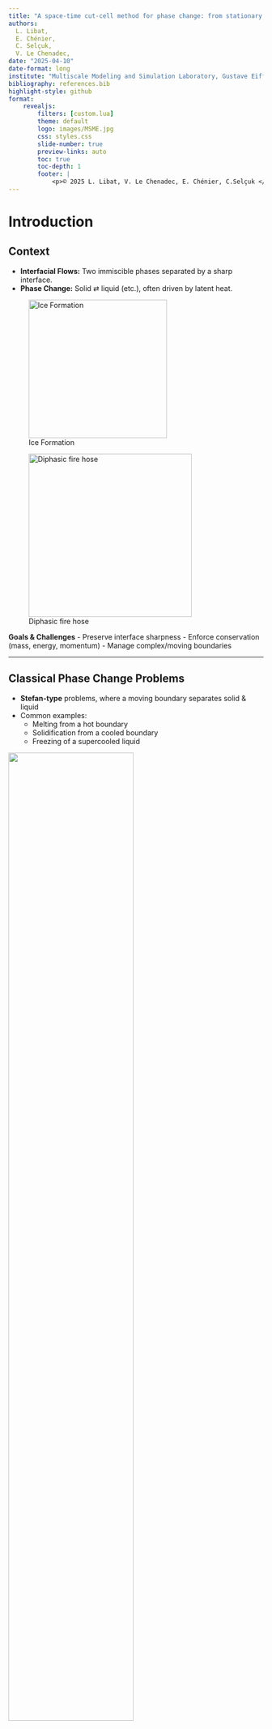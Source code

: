 ```yaml
---
title: "A space-time cut-cell method for phase change: from stationary geometries to moving interfaces"
authors: 
  L. Libat, 
  E. Chénier, 
  C. Selçuk,
  V. Le Chenadec, 
date: "2025-04-10"
date-format: long
institute: "Multiscale Modeling and Simulation Laboratory, Gustave Eiffel University, Champs-sur-Marne, France"
bibliography: references.bib
highlight-style: github
format:
    revealjs: 
        filters: [custom.lua]
        theme: default
        logo: images/MSME.jpg
        css: styles.css
        slide-number: true
        preview-links: auto
        toc: true
        toc-depth: 1
        footer: |
            <p>© 2025 L. Libat, V. Le Chenadec, E. Chénier, C.Selçuk </p>
---
```


# Introduction

## Context

- **Interfacial Flows:** Two immiscible phases separated by a sharp interface.  
- **Phase Change:** Solid ⇄ liquid (etc.), often driven by latent heat.

::: {layout-ncol=2}
![Ice Formation](images/ice.jpg){width=19.5em}

![Diphasic fire hose](images/firefighter.png){width=23em}
:::

**Goals & Challenges**
- Preserve interface sharpness
- Enforce conservation (mass, energy, momentum)
- Manage complex/moving boundaries

---

## Classical Phase Change Problems

::: {layout-ncol=2}
- **Stefan-type** problems, where a moving boundary separates solid & liquid  
- Common examples:  
  - Melting from a hot boundary  
  - Solidification from a cooled boundary  
  - Freezing of a supercooled liquid

![](images/ice_melting.gif){width=70% fig-align="center"}
:::

**Key Equation (Two-Phase Stefan)**

$$
\begin{aligned}
&\text{Find } T_i(x,t)\ \text{and interface } s(t) \text{ such that:}\\
&\quad \partial_t T_i - \nabla\cdot(k_i\,\nabla T_i) = 0, \quad x \in \Omega_i(t),\\
&\quad T_i(s(t),t) = T_m, \quad 
\rho\,L\,\frac{ds}{dt} \;=\; ⟦ k_i\,\nabla T_i \cdot \mathbf{n}⟧.
\end{aligned}
$$

# Why a Cut-Cell Method?

## Primary difficulties

::: {layout-ncol=2}
1. **Sharp Interface on Cartesian Grids**  
   - No body-fitted mesh required  
2. **Non Trivial Boundary Conditions**  
   - Dirichlet, Neumann, Robin conditions
   - Jump conditions across the interface
3. **Staggered Grids**  
   - Coupling between solution gradient and solution field
4. **Conservation**  
   - Mass and energy flux are computed exactly at the cut faces
5. **Two-Fluid Formulation**  
   - 1 set of equations for each phases
   - 1 set of equations for the interface
6. **Extend to Moving Interfaces**  
   - Fresh/dead cells handle domain changes

![](images/cut_cell_with_conditions.svg){width=85% fig-align="center"}
:::

# Stationary geometries

- **Key Idea**: Standard finite-volume integration, but some cells are “cut” by the interface
- **Operators** (Divergence & Gradient) are adapted to partial faces
- **Interface Treatment**: Linear representation with imposed boundary/jump conditions

---

## Heat Equation

The heat equation, in one phase, describes temperature evolution in a medium:

$$
\frac{\partial T}{\partial t} = \nabla \cdot (k \nabla T) + S
$$

Where:

- $T$ is temperature
- $k$ is thermal conductivity
- $S$ is source term

---

## Continuous Formulation: Cell Integration

Integrating over control volume $\Omega_i$:

$$
\int_{\Omega_i} \frac{\partial T}{\partial t} \, dV = \int_{\Omega_i} \nabla \cdot (k \nabla T) \, dV + \int_{\Omega_i} S \, dV
$$

Apply divergence theorem:

$$
\int_{\Omega_i} \frac{\partial T}{\partial t} \, dV = \int_{\partial\Omega_i} k \nabla T \cdot \mathbf{n} \, dS + \int_{\Omega_i} S \, dV
$$

![](images/regular_cell_formulation_1.png){width=100% fig-align="center"}

---

## Continuous Formulation: With Interface

For cells containing an interface $\Gamma_i$, we separate the boundary integral:

$$
\int_{\Omega_i} \frac{\partial T}{\partial t} \, dV = \int_{\partial\Omega_i \setminus \Gamma_i} k \nabla T \cdot \mathbf{n} \, dS + \int_{\Gamma_i} k \nabla T \cdot \mathbf{n} \, dS + \int_{\Omega_i} S \, dV
$$

::: {layout-ncol=2}
- $\color{blue}{\partial\Omega_i \setminus \Gamma_i}$ represents remaining regular faces
- $\Gamma_i$ is the interface portion within the cell
- $\color{green}{\mathbf{n}}$ is the outward normal vector

![](images/interface_cell_formulation.png){width=100% fig-align="center"}
:::

---

## Time Integration

Integrating in time from $t^n$ to $t^{n+1}$:

$$
\int_{\Omega_i} (T^{n+1} - T^n) \, dV = \Delta t \left[ \int_{\partial\Omega_i \setminus \Gamma_i} k \nabla \tilde{T} \cdot \mathbf{n} \, dS + \int_{\Gamma_i} k \nabla \tilde{T} \cdot \mathbf{n} \, dS + \int_{\Omega_i} \tilde{S} \, dV \right]
$$

Where $\tilde{T}$ represents a time-averaged temperature:
$$\tilde{T} = \theta T^{n+1} + (1-\theta)T^n$$

- $\theta = 0$: Explicit Euler (first-order)
- $\theta = 1$: Implicit Euler (first-order)
- $\theta = 1/2$: Crank-Nicolson (second-order)

---

## Regular Cell Discretization

For a standard cell with volume $V_i$ and regular faces:

$$
V_i (T_i^{n+1} - T_i^n) = \Delta t \left[ \sum_{f \in \text{faces}} k A_f \nabla_f(\tilde{T}) + S_i V_i \right]
$$

::: {layout-ncol=2}
- $A_f$ is a regular face area
- $\nabla_f(\tilde{T})$ is the temperature gradient at regular face $f$
- $S_i$ is the source term in cell $i$

![](images/regular_cell_formulation.png){width=100% fig-align="center"}
:::

---

## Cut Cell Discretization

For cells cut by an interface:

$$
V_i(T_i^{n+1} - T_i^n) = \Delta t \left[ \sum_{f \in \text{reg}} k A_f \nabla_f(\tilde{T}) + F_{\Gamma} + S_i V_i \right]
$$

Interface flux term:
$$
F_{\Gamma} = k A_{\Gamma} \nabla_{\Gamma}(\tilde{T})
$$

::: {layout-ncol=2}
- $A_f$ is regular face area
- $A_{\Gamma}$ is interface area segment
- $\nabla_{\Gamma}(\tilde{T})$ is the temperature gradient at the interface

![](images/interface_cut_cell_formulation.png){width=100% fig-align="center"}
:::

## Regular Cell Discretization: Face Gradients

For gradient computation, we apply Stoke's theorem in the staggered cells $\Omega_{i+1/2}$:
$$
\int_{\Omega_{i+1/2}} \nabla T  dV = \int_{\partial\Omega_{i+1/2}} T \mathbf{n} dS
$$

where $\partial\Omega_{i+1/2}$ is the boundary of the staggered cell.

The face gradient $\nabla_f(\tilde{T})$ for face $f$ between cells $i$ and $i+1$ is approximated as:

$$
V_{i+1/2} \nabla_f(\tilde{T}) = B_f \left( \tilde{T}_{i+1} - \tilde{T}_{i} \right)
$$

::: {layout-ncol=2}
- $V_{i+1/2}$ is the volume of the staggered cell
- $B_f$ is the staggered face area
- $\tilde{T}_i$ is the average temperature in cell $i$

![](images/staggered_cell_visualization.svg){width=100% fig-align="center"}
:::

---

## Cut Cell Discretization: Interface Flux

For cells cut by an interface:

$$
V_i(T_i^{n+1} - T_i^n) = \Delta t \left[ \sum_{f \in \text{reg}} k A_f \nabla_f(\tilde{T}) + F_{\Gamma} + S_i V_i \right]
$$

The interface flux term $F_{\Gamma}$ depends on boundary conditions:

::: {.incremental}
- **Dirichlet Condition**: Prescribed temperature at the interface : $T=g(\mathbf{x})$ 
$$
F_{\Gamma} = F_{x,\Gamma} + F_{y,\Gamma} = k A_{\Gamma} \left( \nabla_{x, \Gamma}(\tilde{T}) + \nabla_{y, \Gamma}(\tilde{T}) \right)
$$
Where:
- $F_{x,\Gamma}$ and $F_{y,\Gamma}$ are the interface gradients fluxes in the $x$ and $y$ directions respectively


- **Neumann Condition**: Prescribed heat flux at the interface : $k \nabla T \cdot \mathbf{n} = q_{\Gamma}$
$$
F_{\Gamma} = q_{\Gamma} A_{\Gamma}
$$
Where $q_{\Gamma}$ is the prescribed heat flux at the interface.

- **Robin Condition**: Mixed condition : $\alpha T + \beta k \nabla T \cdot \mathbf{n} = g$
:::

## Discretized System: Complete Heat Equation

For cells cut by an interface, the discretized heat equation with Robin boundary conditions becomes:

$$
\begin{aligned}
V_i(T_i^{n+1} - T_i^n) = \Delta t \left[ \sum_{f \in \text{reg}} k A_f \nabla_f(\tilde{T}) + F_{\Gamma} + S_i V_i \right]
\end{aligned}
$$

This leads to the global linear system:

$$
\begin{bmatrix}
\text{Bulk part Heat Equation} & \text{Interface part Heat Equation} \\
\text{Interface part BC} & \text{Interface part BC}
\end{bmatrix}
\begin{bmatrix}
T^{n+1}_{\text{bulk}} \\
T^{n+1}_{\text{interface}}
\end{bmatrix} =
RHS
$$

- Implicit time-stepping
- Coupling between bulk and interface terms
- Enforce boundary conditions directly in the system
- ⚠️ **No need for ghost cells or extrapolation**

---

## Validation Case: 2D Heat Equation

$\Omega$ is a disk with radius $R=1$. 
$$
\begin{aligned}
\frac{\partial T}{\partial t} - \nabla \cdot (\nabla T) &= 0.0 \quad \text{in } \Omega \\
3.0T(x,t) + \frac{\partial T}{\partial n} &= 1200 \quad \text{on } \Gamma \\
T(x,0) &= 270 \quad t=0
\end{aligned}
$$

Analytical solution:

$$
T(r,t) = T_{\infty} + (T_0 - T_{\infty}) \left[ 1 - \sum_{m=1}^{\infty} \frac{2k R}{\alpha_m^2 + a^2 R^2} \frac{1}{J_0(\alpha_m)} J_0\left(\alpha_m \frac{r}{R}\right) e^{-\alpha_m^2 \frac{kt}{R^2}} \right]
$$

- $T_{\infty} = 400$ and $T_0 = 270$ are the equilibrium and initial temperatures
- $\alpha_m$ are the positive roots of $\alpha J_1(\alpha) - aR J_0(\alpha) = 0$
- $J_0$ and $J_1$ are Bessel functions of the first kind
- $k=1$ is the thermal diffusivity, $a$ is the Robin coefficient

---

## Validation Case: 2D Heat Equation

To validate the method, [@Polyanin2016] :

::: {#fig-heat layout-ncol=2}
![Implicit Euler](images/conv_max_BE.png){#fig-heat-be}

![Crank-Nicolson](images/conv_max_CN.png){#fig-heat-cn}

Convergence in $L^\infty$ relative error norm showing expected accuracy: 1st order (BE) and 2nd order (CN) 

:::

---

## Two-Phase Discretization

Next we extend to problems with different materials across the interface:

$$
\begin{aligned}
\frac{\partial T_i}{\partial t} - \nabla \cdot (k_i \nabla T_i) &= S_i \quad \text{in } \Omega_i, \quad i=1,2 \\
⟦\alpha T⟧ &= g \quad \text{on } \Gamma \\
⟦k \nabla T \cdot \mathbf{n}⟧ &= h \quad \text{on } \Gamma
\end{aligned}
$$
With temperature and flux matching conditions across the interface

::: {layout-ncol=2}
- Temperature jump condition discretized as:
$$
\begin{aligned}
\alpha_1 \tilde{T}_{\text{interface 1}} - \alpha_2 \tilde{T}_{\text{interface 2}} &= g
\end{aligned}
$$

- Flux jump condition discretized as:
$$
\begin{aligned}
k_1 F_{\Gamma,1} - k_2 F_{\Gamma,2} &= A_{\Gamma} h
\end{aligned}
$$

![](images/two_phase_cell_formulation.png){width=100% fig-align="center"}
:::

---


## Two-Phase Discretization

Next we extend to problems with different materials across the interface:

$$
\begin{aligned}
\frac{\partial T_i}{\partial t} - \nabla \cdot (k_i \nabla T_i) &= S_i \quad \text{in } \Omega_i, \quad i=1,2 \\
⟦\alpha T⟧ &= g \quad \text{on } \Gamma \\
⟦k \nabla T \cdot \mathbf{n}⟧ &= h \quad \text{on } \Gamma
\end{aligned}
$$
With temperature and flux matching conditions across the interface


The discretized system becomes:

$$
\begin{bmatrix}
\text{Heat Equation 1} \\
\text{Temperature Jump} \\
\text{Heat Equation 2} \\
\text{Flux Jump}
\end{bmatrix}
\begin{bmatrix}
T^{n+1}_{\text{bulk 1}} \\
T^{n+1}_{\text{interface 1}} \\
T^{n+1}_{\text{bulk 2}} \\
T^{n+1}_{\text{interface 2}}
\end{bmatrix} =
RHS
$$

---

## Validation Case: 2D Two-Phase Heat Equation

$\Omega_1$ is a disk with radius $R$. $\Omega_2$ is the complement of $\Omega_1$ in the unit square.

$$
\begin{aligned}
\frac{\partial T_1}{\partial t} - \nabla \cdot (k_1 \nabla T_1) &= 0 \quad \text{in } \Omega_1, \\
\frac{\partial T_2}{\partial t} - \nabla \cdot (k_2 \nabla T_2) &= 0 \quad \text{in } \Omega_2, \\
T_1 - \alpha_2 T_2 &= 0 \quad \text{on } \Gamma, \\
k_1 \nabla T_1 \cdot \mathbf{n} - k_2 \nabla T_2 \cdot \mathbf{n} &= 0 \quad \text{on } \Gamma
\end{aligned}
$$

Analytical solution:
$$
\begin{aligned}
T_1(r,t) &= \frac{4 T_{1,0} k_1 k_2^2 \alpha_2}{\pi^2 R} \int_0^{\infty} \exp{-k_1 u^2 t} \frac{J_0(ur) J_1(uR)}{u^2(\Phi^2(u) + \Psi^2(u))} du \\
T_2(x,y,t) &= \frac{2 T_{2,0} k_1 \sqrt{k_2} \alpha_1}{\pi} \int_0^{\infty} \exp{-k_1 u^2 t} \frac{J_1(uR)(J_0(k ur)\Phi(u) - Y_0(k ur)\Psi(u))}{u(\Phi^2(u) + \Psi^2(u))} du
\end{aligned}
$$

- $T_{1,0} = 1$, $T_{2,0} = 0$ are the initial temperatures
- $J_\beta$, $Y_\beta$ are the Bessel function of the first kind and second kind respectively
- $k=\sqrt{k_1/k_2}$ is the ratio of thermal conductivities
- $\Phi(u)$ and $\Psi(u)$ are functions of the Bessel functions

---

## Validation Case: 2D Two-Phase Heat Equation

::: {#fig-heat2}
![ ](images/two_phase_conv.png){width="100%"}

Second-order convergence in $L^2$ norm for full cells, Superlinear convergence for cut cells.
:::

## Validation Case: 2D Two-Phase Heat Equation

![](images/heat_2d_2ph_henry_end.png){fig-align="center"}

## Validation Case: 2D Two-Phase Heat Equation

::: {#fig-heat-2ph-sherwood layout-ncol=2}

![Heat Transfer number](images/Heat_Transfer_Coeff.png){#fig-heat-2ph-sherwood}

![Zoom](images/Heat_Transfer_Coeff_zoom.png){#fig-heat-2ph-sherwood-zoom}

Heat Transfer number
:::

# Moving Interfaces

- **Space-Time Approach**: Combine time with spatial domain: extrude cells across $\Delta t$
- **Two Key Scenarios**:
  - Prescribed Motion (solid body movement)
  - Interface Problem (Stefan condition-driven)

---

## Space-Time Discretization

![From 1D Space Mesh to 2D Space-Time Mesh](images/space_time.gif){width="100%"}

---

## Reynolds Transport Theorem

Let $f$ be a scalar field:

$$
\frac{d}{dt} \int_{\Omega(t)} f\, dV
=
\int_{\Omega(t)} \frac{\partial f}{\partial t}\, dV
+
\int_{\partial \Omega(t)} \bigl(\mathbf{w}\cdot\mathbf{n}\bigr) f\, dS,
$$

- $\Omega(t)$ is a moving/deforming control volume  
- $\mathbf{w}$ is the velocity of the moving boundary
- $\mathbf{n}$ is the outward normal on $\partial \Omega(t)$

For $f=1$, we get the Geometric Conservation Law:

$$
V^{n+1} - V^n
=
\int_{t_n}^{t_{n+1}} \int_{\partial \Omega(t)} \mathbf{w}\cdot d\mathbf{S}\, dt.
$$

---

## Problem Discretization for Moving Interfaces

Applying the Reynolds Transport Theorem to the heat equation in a moving domain $\Omega_i(t)$:

$$
\begin{aligned}
\int_{t_n}^{t_{n+1}} \int_{\Omega_i(t)}
\left( \frac{\partial T}{\partial t} - \nabla \cdot (k \nabla T) - S \right)\,dV\,dt = 0
\end{aligned}
$$

This expands to:

$$
\begin{aligned}
\underbrace{V_i^{n+1} T_i^{n+1} - V_i^{n} T_i^{n}}_{\substack{\text{net change of}\\T\text{ in domain}}}
&-\underbrace{\int_{t_n}^{t_{n+1}} \int_{\partial \Omega_i(t)}
\mathbf{w}\cdot \mathbf{n} \, T \, dS\,dt}_{\substack{\text{boundary motion}\\\text{contribution}}} \\
&= \underbrace{\sum_{f \in \text{reg}} k \mathcal{A_f} \mathcal{\nabla_f(\tilde{T})}}_{\substack{\text{space-time flux}\\\text{through regular faces}}} 
+ \underbrace{\mathcal{F_{\Gamma}}}_{\substack{\text{space-time flux across}\\\text{moving interface}}} 
+ \underbrace{S_i \mathcal{V_i}}_{\text{source term}} 
\end{aligned}
$$

## Problem Discretization for Moving Interfaces

This expands to:

$$
\begin{aligned}
\underbrace{V_i^{n+1} T_i^{n+1} - V_i^{n} T_i^{n}}_{\substack{\text{net change of}\\T\text{ in domain}}}
&-\underbrace{\int_{t_n}^{t_{n+1}} \int_{\partial \Omega_i(t)}
\mathbf{w}\cdot \mathbf{n} \, T \, dS\,dt}_{\substack{\text{boundary motion}\\\text{contribution}}} \\
&= \underbrace{\sum_{f \in \text{reg}} k \mathcal{A_f} \mathcal{\nabla_f(\tilde{T})}}_{\substack{\text{space-time flux}\\\text{through regular faces}}} 
+ \underbrace{\mathcal{F_{\Gamma}}}_{\substack{\text{space-time flux across}\\\text{moving interface}}} 
+ \underbrace{S_i \mathcal{V_i}}_{\text{source term}} 
\end{aligned}
$$

Where:

- $V_i^{n+1}$, $V_i^{n}$ are cell volumes at time levels $n+1$ and $n$
- $T_i^{n+1}$, $T_i^{n}$ are cell temperatures at time levels $n+1$ and $n$
- $T^\gamma$ is the temperature at the interface
- $\mathcal{V_i}$ is the space-time volume of the cell
- $\mathcal{A_f}$ is the space-time area of the regular face

---

## Space-Time Cut Cell Discretization

![Space-Time cut cell: Moving Interface](images/space_time_cut_cell.png){width="100%" align="center"}

$$
\begin{aligned}
\underbrace{T_i^{\omega,n+1} V_i^{n+1} - T_i^{\omega,n} V_i^{n}}_{\substack{\text{net change of} \\ c_p\,T\text{ in domain}}} + \underbrace{(V_i^{n+1} - V_i^{n}) T_i^{\gamma}}_{\substack{\text{boundary motion} \\ \text{contribution}}}
+ \underbrace{ q_{i+1/2}^{\omega}}_{\substack{\text{space-time flux} \\ \text{through faces}}} - \underbrace{ q_{i}^{\gamma}}_{\substack{\text{flux across} \\ \text{moving interface } \Gamma(t)}} = 0
\end{aligned}
$$

---

## Fresh/Dead Cell Problem

- **Interface Crossing:** During $\Delta t$, cells may change status:
  - **Fresh cells:** Empty at $t^n$, wet at $t^{n+1}$
  - **Dead cells:** Wet at $t^n$, empty at $t^{n+1}$

![](images/fresh_dead_cells_visualization.png){width=100% fig-align="center"}

- **Energy Conservation:** Still solve the heat equation in those cells. Ensures global conservation.

---

## Implicit Interface Tracking

- Stefan Problem : 
    - Coupled problem between heat equation and interface motion (interface position depends on temperature and vice versa)
    - Nonlinear problem 
    - Interface velocity determined by latent heat balance:
    $$
    \rho\,L\,\dot{s} = ⟦\mathbf{q}\cdot\mathbf{n}⟧
    $$

- **Interface Representation** : B-Spline parametrization with Height functions $y=H(x)$
- **Goal:** Conserve this coupling discretely => Implicitly track the interface.

---

## VOF Advection vs. Fixed point Method

::: {layout-ncol="2"}
::: {.column}
**Traditional VOF Approach:**

[see @Weymouth2010]

$$
\frac{\partial \alpha}{\partial t} + \nabla\cdot(\alpha\,\mathbf{u}) = 0
$$

- Interface advection : $\mathbf{u}$ extension ?
- Numerical diffusion, splitting errors

![VOF Advection Schematic](images/vof_advection.png){width=100%} 
:::

::: {.column}

:::
:::

---

## VOF Advection vs. Fixed point Method

::: {layout-ncol="2"}

::: {.column}
**Traditional VOF Approach:**

[see @Weymouth2010]

$$
\frac{\partial \alpha}{\partial t} + \nabla\cdot(\alpha\,\mathbf{u}) = 0
$$

- Interface advection : $\mathbf{u}$ extension ?
- Numerical diffusion, splitting errors

![VOF Advection Schematic](images/vof_advection.png){width=100%}

:::

::: {.column}
**Our Iterative Method:**

[see $\textbf{in preparation}$]

$$
\rho L \frac{\partial s}{\partial t} = ⟦\mathbf{q}\cdot\mathbf{n}⟧ \leftrightarrow F(s,T) = 0
$$

- Enforces conservation
- Iteratively updates interface

![Newton-Based Schematic](images/rootfindingnewton.jpg){width=55%}
:::
:::

---

## Iterative Interface Update

- **Iterative Procedure:**
  1. **Guess:** Initial interface position $s^{n+1,(k)}$
  2. **Build:** Cut-cell geometry and operators
  3. **Solve:** Heat equation for temperature field
  4. **Residual:** Compute $\mathrm{res}_k = F(s^{n+1,(k)},\mathbf{T}^{(k)})$ (Stefan condition)
  5. **Update:** $H^{n+1,(k+1)} = H^{n+1,(k)} - \alpha\,\mathrm{res}_k$ (Update Height function)
  6. **Reconstruct:** Update interface position $s^{n+1,(k+1)}$
  7. **Repeat** until convergence

---

## Test Case: 1D Stefan Problem

- **Problem:**
  - Fusion of a solid bar
  - Initial temperature $T_0 = 0$ (cooled melting)
  - Dirichlet boundary condition $T = 1$

::: {layout-ncol="2"}
![Interface position](images/stefan_1D_interface.png){width=100%}

![Temperature profile](images/temp_stef_1d_2ph.png){width=100%}
:::

---

## Test Case: 2D Stefan Problem

- **Problem:**
  - Fusion of a solid slab
  - Initial temperature $T_0 = 0$ (cooled melting)
  - Dirichlet boundary condition $T = 1$

::: {layout-ncol="2"}
![Interface convergence](images/stefan_2d_Inter_Conv.png){width=100%}

![Temperature profile](images/stefan_2D_2ph_temp3.gif){width=100% fig-align="center"}

:::

---

## Fixed-Point Method: Convergence Properties

- **Convergence Rate:**
  - Linear convergence (Observed $O(k^{1.1})$) for not so stiff problems

::: {layout-ncol="2"}
![Residual decay](images/stefan_1D_residual.png){width=80%}

![Iterations per timestep](images/residual_withguess.png){width=80%}
:::

- **Initial Guess:**
  - Extrapolation method provides good initial guess : $s^{n+1,(0)} = s^n$
  - Velocity-based guess also effective : $s^{n+1,(0)} = s^n + \Delta t \cdot v^n$

---

## Mullins-Sekerka Theory

- **Morphological Instability:** [@Mullins1964]
  - Small perturbations to a planar solid-liquid interface can grow/decay
  - Leads to dendritic patterns in solidification

- **Governing Physics:**
  - Gibbs-Thomson relation: $T|_{interface} = T_m - \Gamma\kappa - \beta V_n$
    - $T_m$ is melting temperature
    - $\kappa$ is interface curvature
    - $V_n$ is normal velocity

- **Dispersion Relation:**
  - Linear stability analysis leads to a dispersion relation
  - Growth rate $\omega(k)$ depends on wavenumber $k$ and system parameters

---

## Test Case: Mullins-Sekerka Instability

- **Problem:**
  - Solidification of a supercooled liquid
  - Initial perturbation on planar interface
  - Growth/decay of perturbations following Gibbs-Thomson relation

::: {layout-ncol="2"}
![Interface evolution](images/mullins_sekerka_interface.png){width=100%}

![Temperature field](images/mullins_sekerka_temp.gif){width=100%}
:::

---

## Test Case: Mullins-Sekerka Instability

::: {layout-nrow=2}
![Growing dentrite](images/mullins_sekerka_temp.gif){width=50%}

![Decaying dentrite](images/damped_interf.gif){width=50%}

![](images/growing_interface_ampl.png){width=50%}

![](images/damped_interface_ampl.png){width=50%}
:::

# Conclusion & Perspectives

## Conclusions

- Cut-cell method for stationnary geometries:
  - Conservation of physical quantities
  - Super-linear rate of convergence and good accuracy
  - No need to interpolate the boundary condition

- Implicit Interface tracking with Newton-based method:
  - Enforces conservation at the interface
  - Iteratively adjusts the interface position
  - Agnostic to the interface parametrization

---

## Perspectives

- Testing a front-tracking approach for the interface tracking
- Two-phase flow Navier-Stokes solver :
  - Solve for pressure and velocity fields 
  - Fully coupled method

- Coupling with the actual Heat/Species solver

- Preconditioning strategies and parallelization


# Q&A

Thank you for your attention!
Any questions?

## References

::: {#refs}
:::

# Appendix {.appendix visibility="uncounted"}

## Appendix: Interface Reconstruction

- **Height Function Approach:**
  - Interface represented as height in each column
  - Reconstructed with piecewise B-splines
  - Volume conservation enforced:
    $$\int_{y_j}^{y_{j+1}} H(y)\,dy \approx \alpha_j\,\Delta x $$

- **Parameterization:**
  - B-spline representation: $H(x) = \sum_{k} a_k B_k^{(d)}(x)$
  - Different degrees $d$ control smoothness
  - Coefficients $a_k$ determined by solving a linear system (if periodic) or least-squares fitting (if not periodic)

---

## Appendix: Mullins-Sekerka Dispersion Relation

- **Linear Stability Analysis:**
  - Base state: $T_{st}(y) = T_m + G\,y$ (flat interface at $y=0$)
  - Perturbed interface: $h(x,t) = h_0 \sin(kx)e^{\omega t}$

- **Resulting Dispersion Relation:**
  $$\omega(k) = -\frac{k_l\,k\,(\Gamma\,k^2 + G)}{\rho L + k_l\,k\,\beta}$$

- **Instability Condition:**
  - Growth when $G < 0$ and $|G| > \Gamma k^2$ (undercooled melt)
  - Maximum growth at $k_\text{max} = \sqrt{|G|/3\Gamma}$ (when $\beta \approx 0$)

---

## Appendix: Gibbs-Thomson Effects

::: {layout-ncol="2"}
![With Gibbs-Thomson](images/interface_with_GT.png)

![Without Gibbs-Thomson](images/interface_without_GT.png)
:::

- **Surface Tension Effects:**
  - Regularizes interface (prevents numerical instabilities)
  - Smooths high curvature regions
  - Physically essential for dendrite tip selection

---


## Appendix : Adaptive Time-Stepping

- **Algorithm:**
  1. Set initial timestep $\Delta t$
  2. Perform Newton iterations for interface update
  3. **Adjust based on convergence:**
     - If iterations > threshold: Reduce $\Delta t = \alpha \Delta t$ (typically $\alpha = 0.5$)
     - If iterations < threshold: Increase $\Delta t = \Delta t/\alpha$ (typically up to 1.5×)
  4. Enforce $\Delta t_{min} \leq \Delta t \leq \Delta t_{max}$

- **Benefits:**
  - 40-60% reduction in total computational time
  - Automatically handles stiff regions

## Appendix : Matrix Form of the operators

- Kronecker product to build global matrix operators
- Divergence operator

$$ 
\begin{aligned}
\text{div}(\mathbf{q}^\omega, \mathbf{q}^\gamma) &=-\,(\mathbf{G}^T + \mathbf{H}^T)\,\mathbf{q}^\omega +
\mathbf{H}^T\,\mathbf{q}^\gamma
\end{aligned}
$$
 
- Gradient operator

$$
\begin{aligned}
\text{grad}(T^\omega, T^\gamma) &= \begin{pmatrix}
\text{grad}_x(T^\omega, T^\gamma) \\
\text{grad}_y(T^\omega, T^\gamma)
\end{pmatrix} \\
&= \mathbf{W}^\dagger \bigl(\mathbf{G}\,T^\omega \;+\; \mathbf{H}\,T^\gamma\bigr)
\end{aligned}
$$

--- 

## Appendix : Gradient Calculation at the interface

::: {layout-ncol=2}
![Johansen and Colella method](images/colella_grad.svg){width=85%}

![Our cut cell method](images/interface_grad.svg){width=100%}
:::

::: {layout-ncol=2}
2nd order gradient calculation at the interface using Johansen and Colella method

Gradient calculation at the interface using our cut-cell method (1st order)
:::

## Appendix : Prescribed Interface Motion

- No parasitic oscillations
- Minimium cell number to resolve the interface : $6 \times 6$ cells

![](images/shrinking.gif){width=100% fig-align="center"}